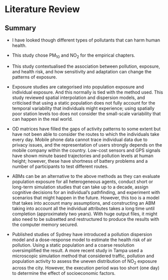 # Literature Review {#lit_review}
## Summary
* I have looked though different types of pollutants that can harm human health.

* This study chose PM~10~ and NO~2~ for the empirical chapters.
    
* This study contextualised the association between pollution, exposure, and health risk, and how sensitivity and adaptation can change the patterns of exposure.
    
* Exposure studies are categorised into population exposure and individual exposure. And this normally is tied with the method used. This study reviewed spatial interpolation and dispersion models, and criticised that using a static population does not fully account for the temporal variability that individuals might experience; using spatially poor station levels too does not consider the small-scale variability that can happen in the real world.
    
* OD matrices have filled the gaps of activity patterns to some extent but have not been able to consider the routes to which the individuals take every day. Mobile phone data cannot trace individual data due to privacy issues, and the representation of users strongly depends on the mobile company within the country. Low-cost sensors and GPS signals have shown minute based trajectories and pollution levels at human height; however, these have shortness of battery problems and a number of participants to test different routes.
    
* ABMs can be an alternative to the above methods as they can evaluate population exposure for all heterogeneous agents, conduct short or long-term simulation studies that can take up to a decade, assign cognitive decisions for an individual’s pathfinding, and experiment with scenarios that might happen in the future. However, this too is a model that takes into account many assumptions, and constructing an ABM taking into account all the individual attributes takes a long time until completion (approximately two years). With huge output files, it might also need to be subsetted and restructured to produce the results with the computer memory secured.
    
* Published studies of Sydney have introduced a pollution dispersion model and a dose-response model to estimate the health risk of air pollution. Using a static population and a coarse resolution oversimplified the result. A more recent study in Tampa used a microscopic simulation method that considered traffic, pollution and population activity to assess the uneven distribution of NO~2~ exposure across the city. However, the execution period was too short (one day) to determine the effect of socioeconomic factors. 




